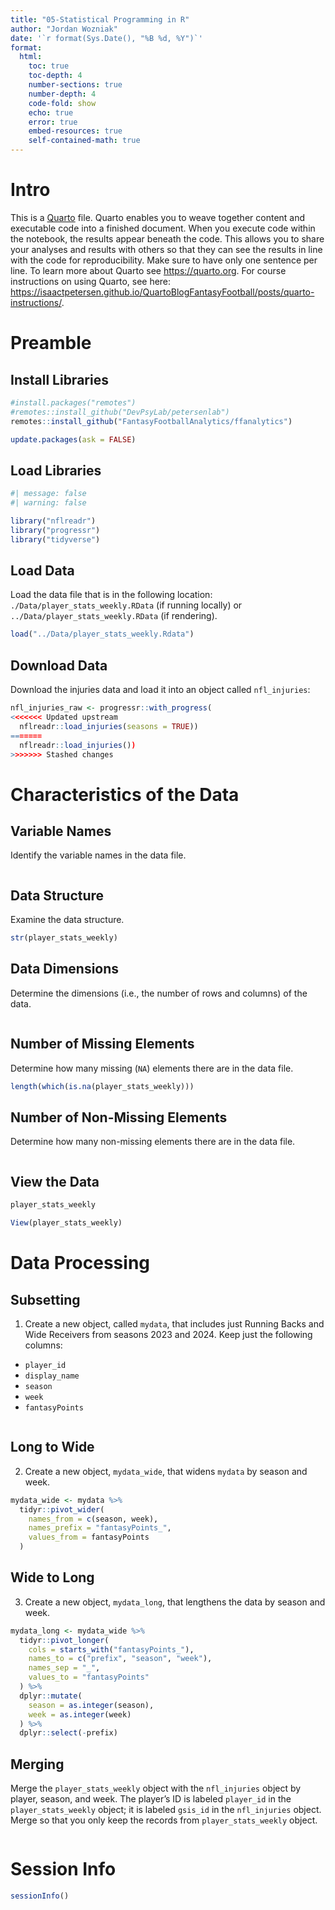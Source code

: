 ```yaml
---
title: "05-Statistical Programming in R"
author: "Jordan Wozniak"
date: '`r format(Sys.Date(), "%B %d, %Y")`'
format:
  html:
    toc: true
    toc-depth: 4
    number-sections: true
    number-depth: 4
    code-fold: show
    echo: true
    error: true
    embed-resources: true
    self-contained-math: true
---
```


# Intro

This is a [Quarto](https://quarto.org) file.
Quarto enables you to weave together content and executable code into a finished document.
When you execute code within the notebook, the results appear beneath the code. 
This allows you to share your analyses and results with others so that they can see the results in line with the code for reproducibility.
Make sure to have only one sentence per line.
To learn more about Quarto see <https://quarto.org>.
For course instructions on using Quarto, see here: <https://isaactpetersen.github.io/QuartoBlogFantasyFootball/posts/quarto-instructions/>.

# Preamble

## Install Libraries

```r
#install.packages("remotes")
#remotes::install_github("DevPsyLab/petersenlab")
remotes::install_github("FantasyFootballAnalytics/ffanalytics")

update.packages(ask = FALSE)
```

## Load Libraries

```r
#| message: false
#| warning: false

library("nflreadr")
library("progressr")
library("tidyverse")
```

## Load Data

Load the data file that is in the following location: `./Data/player_stats_weekly.RData` (if running locally) or `../Data/player_stats_weekly.RData` (if rendering).

```r
load("../Data/player_stats_weekly.Rdata")
```

## Download Data

Download the injuries data and load it into an object called `nfl_injuries`:

```r
nfl_injuries_raw <- progressr::with_progress(
<<<<<<< Updated upstream
  nflreadr::load_injuries(seasons = TRUE))
=======
  nflreadr::load_injuries())
>>>>>>> Stashed changes
```

# Characteristics of the Data

## Variable Names

Identify the variable names in the data file.

```r

```

## Data Structure

Examine the data structure.

```r
str(player_stats_weekly)
```

## Data Dimensions

Determine the dimensions (i.e., the number of rows and columns) of the data.

```r

```

## Number of Missing Elements

Determine how many missing (`NA`) elements there are in the data file.

```r
length(which(is.na(player_stats_weekly)))
```

## Number of Non-Missing Elements

Determine how many non-missing elements there are in the data file.

```r

```

## View the Data

```r
player_stats_weekly

View(player_stats_weekly)
```

# Data Processing

## Subsetting

1. Create a new object, called `mydata`, that includes just Running Backs and Wide Receivers from seasons 2023 and 2024.
Keep just the following columns:

- `player_id`
- `display_name`
- `season`
- `week`
- `fantasyPoints`

```r

```

## Long to Wide

2. Create a new object, `mydata_wide`, that widens `mydata` by season and week.

```r
mydata_wide <- mydata %>% 
  tidyr::pivot_wider(
    names_from = c(season, week),
    names_prefix = "fantasyPoints_",
    values_from = fantasyPoints
  )
```

## Wide to Long

3. Create a new object, `mydata_long`, that lengthens the data by season and week.

```r
mydata_long <- mydata_wide %>% 
  tidyr::pivot_longer(
    cols = starts_with("fantasyPoints_"),
    names_to = c("prefix", "season", "week"),
    names_sep = "_",
    values_to = "fantasyPoints"
  ) %>%
  dplyr::mutate(
    season = as.integer(season),
    week = as.integer(week)
  ) %>%
  dplyr::select(-prefix)
```

## Merging

Merge the `player_stats_weekly` object with the `nfl_injuries` object by player, season, and week.
The player's ID is labeled `player_id` in the `player_stats_weekly` object; it is labeled `gsis_id` in the `nfl_injuries` object.
Merge so that you only keep the records from `player_stats_weekly` object.

```r

```

# Session Info

```r
sessionInfo()
```
